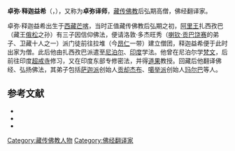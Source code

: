'''卓弥·释迦益希'''（{{bo|z=འབྲོ་མི་ཤཀྱ་ཡེ་ཤེས་|w='bro mi shakya ye shes}}，{{bd|994年||1078年}}），又称为'''卓弥译师'''，[[藏传佛教|藏传佛教]]后弘期高僧，佛经翻译家。

卓弥·释迦益希出生于[[西藏|西藏]][[芒喀|芒喀]]，当时正值藏传佛教后弘期之初，[[阿里王|阿里王]]扎西孜巴（藏王[[俄松|俄松]]之孙）有三子因信仰佛法，便请洛敦·多杰旺秀（[[喇钦·贡巴饶赛|喇钦·贡巴饶赛]]的弟子、卫藏十人之一）派门徒前往拉堆（今[[昂仁|昂仁]]一带）建立僧团，释迦益希便于此时出家为僧。此后他由扎西孜巴派遣至[[尼泊尔|尼泊尔]]、[[印度|印度]]学法。他曾在尼泊尔学[[梵文|梵文]]，后前往印度[[超戒寺|超戒寺]]修习，又在印度东部专修密法，并得[[道果|道果]]教授。回藏后他翻译佛经、弘扬佛法，其弟子包括[[萨迦派|萨迦派]]创始人[[贡却杰布|贡却杰布]]、[[噶举派|噶举派]]创始人[[玛尔巴|玛尔巴]]等人。

== 参考文献 ==
{{ReflistH}}
* {{cite web|url=http://www.szjt.org/53can/gaoseng/xizang/seng3_10.htm|title=卓弥·释伽益希|publisher=蜀中净土*乐至报国寺|deadurl=yes|archiveurl=https://web.archive.org/web/20050215153745/http://szjt.org/53can/gaoseng/xizang/seng3_10.htm|archivedate=2005-02-15|accessdate=2011-12-13}}
* {{cite book|title=《中国藏传佛教名僧录》|publisher=甘肃民族出版社|author=唐景福}}
* {{cite book|title=《佛教大辞典》|editor=[[任继愈|任继愈]]|publisher=江苏古籍出版社|year=2002}}
{{ReflistF}}

[[Category:藏传佛教人物|Category:藏传佛教人物]]
[[Category:佛经翻译家|Category:佛经翻译家]]